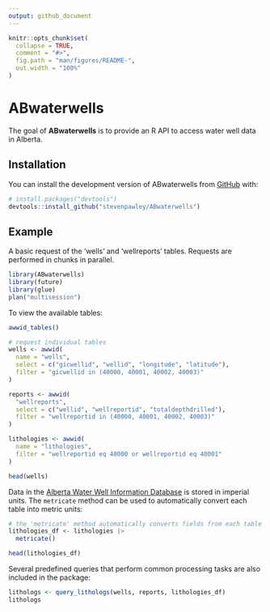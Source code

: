```yaml
---
output: github_document
---
```


<!-- README.md is generated from README.Rmd. Please edit that file -->

```r
knitr::opts_chunk$set(
  collapse = TRUE,
  comment = "#>",
  fig.path = "man/figures/README-",
  out.width = "100%"
)
```

# ABwaterwells

<!-- badges: start -->

<!-- badges: end -->

The goal of **ABwaterwells** is to provide an R API to access water well data in Alberta.

## Installation

You can install the development version of ABwaterwells from [GitHub](https://github.com/) with:

``` r
# install.packages("devtools")
devtools::install_github("stevenpawley/ABwaterwells")
```

## Example

A basic request of the 'wells' and 'wellreports' tables. Requests are performed in chunks in parallel.

```r
library(ABwaterwells)
library(future)
library(glue)
plan("multisession")
```

To view the available tables:

```r
awwid_tables()
```


```r
# request individual tables
wells <- awwid(
  name = "wells", 
  select = c("gicwellid", "wellid", "longitude", "latitude"),
  filter = "gicwellid in (40000, 40001, 40002, 40003)"
)

reports <- awwid(
  "wellreports", 
  select = c("wellid", "wellreportid", "totaldepthdrilled"),
  filter = "wellreportid in (40000, 40001, 40002, 40003)"
)

lithologies <- awwid(
  name = "lithologies",
  filter = "wellreportid eq 40000 or wellreportid eq 40001"
)

head(wells)
```

Data in the [Alberta Water Well Information Database](https://www.alberta.ca/alberta-water-well-information-database) is stored in imperial units. The `metricate` method can be used to automatically convert each table into metric units:

```r
# the 'metricate' method automatically converts fields from each table into metric units
lithologies_df <- lithologies |> 
  metricate()

head(lithologies_df)
```

Several predefined queries that perform common processing tasks are also included in the package:

```r
lithologs <- query_lithologs(wells, reports, lithologies_df)
lithologs
```
